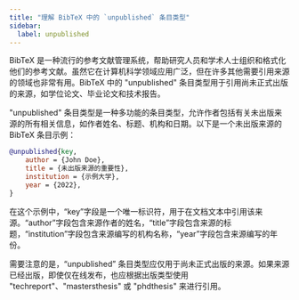 ```yaml
---
title: "理解 BibTeX 中的 `unpublished` 条目类型"
sidebar:
  label: unpublished
---
```



BibTeX 是一种流行的参考文献管理系统，帮助研究人员和学术人士组织和格式化他们的参考文献。虽然它在计算机科学领域应用广泛，但在许多其他需要引用来源的领域也非常有用。BibTeX 中的 "unpublished" 条目类型用于引用尚未正式出版的来源，如学位论文、毕业论文和技术报告。

"unpublished" 条目类型是一种多功能的条目类型，允许作者包括有关未出版来源的所有相关信息，如作者姓名、标题、机构和日期。以下是一个未出版来源的 BibTeX 条目示例：

<CiteDrive/>

```bibtex
@unpublished{key,   
	author = {John Doe},   
	title = {未出版来源的重要性},   
	institution = {示例大学},   
	year = {2022}, 
}
```

在这个示例中，“key”字段是一个唯一标识符，用于在文档文本中引用该来源。“author”字段包含来源作者的姓名，“title”字段包含来源的标题，“institution”字段包含来源编写的机构名称，“year”字段包含来源编写的年份。

需要注意的是，“unpublished” 条目类型应仅用于尚未正式出版的来源。如果来源已经出版，即使仅在线发布，也应根据出版类型使用 "techreport"、"mastersthesis" 或 "phdthesis" 来进行引用。
